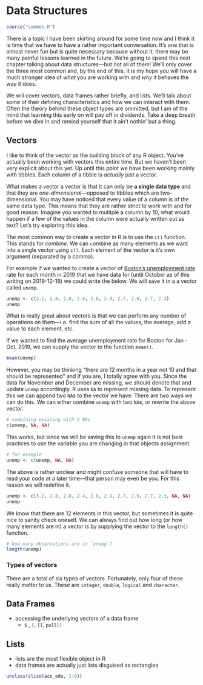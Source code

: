 # Data Structures 

```r
source("common.R")
```


There is a topic I have been skirting around for some time now and I think it is time that we have to have a rather important conversation. It's one that is almost never fun but is quite necessary because without it, there may be many painful lessons learned in the future. We're going to spend this next chapter talking about data structures—but not all of them! We'll only cover the three most common and, by the end of this, it is my hope you will have a much stronger idea of _what_ you are working with and _why_ it behaves the way it does. 

We will cover vectors, data frames rather briefly, and lists. We'll talk about some of their defining characteristics and how we can interact with them. Often the theory behind these object types are ommitted, but I am of the mind that learning this early on will pay off in dividends. Take a deep breath before we dive in and remind yourself that it ain't nothin' but a thing.

## Vectors

I like to think of the vector as the building block of any R object. You've actually been working with vectors this entire time. But we haven't been very explicit about this yet. Up until this point we have been working mainly with tibbles. Each column of a tibble is _actually_ just a vector.

What makes a vector a vector is that it can only be **a single data type** and that they are _one-dimensional_—opposed to tibbles which are two-dimensional. You may have noticed that every value of a column is of the same data type. This means that they are rather strict to work with and for good reason. Imagine you wanted to multiple a column by 10, what would happen if a few of the values in the column were actually written out as text? Let's try exploring this idea. 

The most common way to create a vector in R is to use the `c()` function. This stands for _combine_. We can `c`ombine as many elements as we want into a single vector using `c()`. Each element of the vector is it's own argument (separated by a comma).

For example if we wanted to create a vector of [Boston's unemployment rate](https://data.bls.gov/timeseries/LAUMT257165000000003?amp%253bdata_tool=XGtable&output_view=data&include_graphs=true) rate for each month in 2019 that we have data for (until October as of this writing on 2019-12-18) we could write the below. We will save it in a a vector called `unemp`.

```r
unemp <- c(3.2, 2.8, 2.8, 2.4, 2.8, 2.9, 2.7, 2.6, 2.7, 2.3)
unemp
```

What is really great about vectors is that we can perform any number of operations on them—i.e. find the sum of all the values, the average, add a value to each element, etc. 

If we wanted to find the average unemployment rate for Boston  for Jan - Oct. 2019, we can supply the vector to the function `mean()`. 

```r
mean(unemp)
```

However, you may be thinking "there are 12 months in a year not 10 and that should be represented" and if you are, I totally agree with you. Since the data for November and December are missing, we should denote that and update `unemp` accordingly. R uses `NA` to represent missing data. To represent this we can append two `NA`s to the vector we have. There are two ways we can do this. We can either combine `unemp` with two `NA`s, or rewrite the above vector. 

```r
# combining existing with 2 NAs
c(unemp, NA, NA)
```

This works, but since we will be saving this to `unemp` again it is not best practices to use the variable you are changing in that objects assignment.

```r
# for example
unemp <- c(unemp, NA, NA)
```

The above is rather unclear and might confuse someone that will have to read your code at a later time—that person may even be you. For this reason we will redefine it.

```r
unemp <- c(3.2, 2.8, 2.8, 2.4, 2.8, 2.9, 2.7, 2.6, 2.7, 2.3, NA, NA)
unemp
```

We know that there are 12 elements in this vector, but sometimes it is quite nice to sanity check oneself. We can always find out how long (or how many elements are in) a vector is by supplying the vector to the `length()` function. 

```r
# how many observations are in `unemp`?
length(unemp)
```

### Types of vectors

There are a total of six types of vectors. Fortunately, only four of these really matter to us. These are `integer`, `double`, `logical` and `character`.


## Data Frames

- accessing the underlying vectors of a data frame
  - `$` , `[`, `[[`, `pull()`
  
## Lists

- lists are the most flexible object in R
- data frames are actually just lists disguised as rectangles

```r
unclass(slice(acs_edu, 1:6))
```



